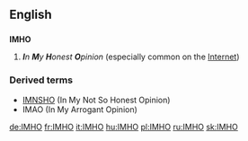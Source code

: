 ==English==
==={{initialism}}===
'''IMHO'''

# '''''I'''n '''M'''y '''H'''onest '''O'''pinion'' (especially common on the [[Internet]])

===Derived terms===
*[[IMNSHO]] (In My Not So Honest Opinion)
*IMAO (In My Arrogant Opinion)

[[de:IMHO]]
[[fr:IMHO]]
[[it:IMHO]]
[[hu:IMHO]]
[[pl:IMHO]]
[[ru:IMHO]]
[[sk:IMHO]]
